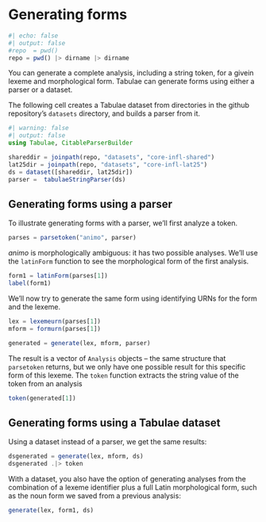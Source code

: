 # Generating forms

```julia
#| echo: false
#| output: false
#repo  = pwd()
repo = pwd() |> dirname |> dirname

```


You can generate a complete analysis, including a string token,  for a givein lexeme and morphological form. Tabulae can generate forms using either a parser or a dataset.

The following cell creates a Tabulae dataset from directories in the github repository's `datasets` directory, and builds a parser from it.


```julia
#| warning: false
#| output: false
using Tabulae, CitableParserBuilder

shareddir = joinpath(repo, "datasets", "core-infl-shared") 
lat25dir = joinpath(repo, "datasets", "core-infl-lat25") 
ds = dataset([shareddir, lat25dir])
parser =  tabulaeStringParser(ds)
```


## Generating forms using a parser

To illustrate generating forms with a parser, we'll first analyze a token.

```julia
parses = parsetoken("animo", parser)
```

*animo* is morphologically ambiguous: it has two possible analyses.  We'll use the `latinForm` function to see the morphological form of the first analysis.

```julia
form1 = latinForm(parses[1])
label(form1)
```

We'll now try to generate the same form using identifying URNs for the form and the lexeme.

```julia
lex = lexemeurn(parses[1])
mform = formurn(parses[1])

generated = generate(lex, mform, parser)
```

The result is a vector of `Analysis` objects -- the same structure that  `parsetoken` returns, but we only have one possible result for this specific form of this lexeme.  The `token` function extracts the string value of the token from an analysis

```julia
token(generated[1])
```



## Generating forms using a Tabulae dataset

Using a dataset instead of a parser, we get the same results:

```julia
dsgenerated = generate(lex, mform, ds)
dsgenerated .|> token
```

With a dataset, you also have the option of generating analyses from the combination of a lexeme identifier plus a full Latin morphological form, such as the noun form we saved from a previous analysis:

```julia
generate(lex, form1, ds)
```
